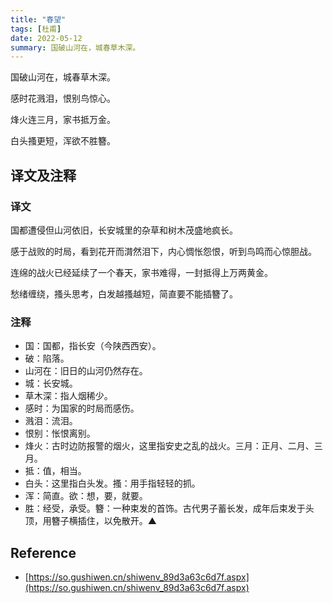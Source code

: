 ```yaml
---
title: "春望"
tags: [杜甫]
date: 2022-05-12
summary: 国破山河在，城春草木深。
---
```


国破山河在，城春草木深。

感时花溅泪，恨别鸟惊心。

烽火连三月，家书抵万金。

白头搔更短，浑欲不胜簪。

## 译文及注释

### 译文

国都遭侵但山河依旧，长安城里的杂草和树木茂盛地疯长。

感于战败的时局，看到花开而潸然泪下，内心惆怅怨恨，听到鸟鸣而心惊胆战。

连绵的战火已经延续了一个春天，家书难得，一封抵得上万两黄金。

愁绪缠绕，搔头思考，白发越搔越短，简直要不能插簪了。

### 注释

- 国：国都，指长安（今陕西西安）。
- 破：陷落。
- 山河在：旧日的山河仍然存在。
- 城：长安城。
- 草木深：指人烟稀少。
- 感时：为国家的时局而感伤。
- 溅泪：流泪。
- 恨别：怅恨离别。
- 烽火：古时边防报警的烟火，这里指安史之乱的战火。三月：正月、二月、三月。
- 抵：值，相当。
- 白头：这里指白头发。搔：用手指轻轻的抓。
- 浑：简直。欲：想，要，就要。
- 胜：经受，承受。簪：一种束发的首饰。古代男子蓄长发，成年后束发于头顶，用簪子横插住，以免散开。▲

## Reference

- [https://so.gushiwen.cn/shiwenv_89d3a63c6d7f.aspx](https://so.gushiwen.cn/shiwenv_89d3a63c6d7f.aspx)
